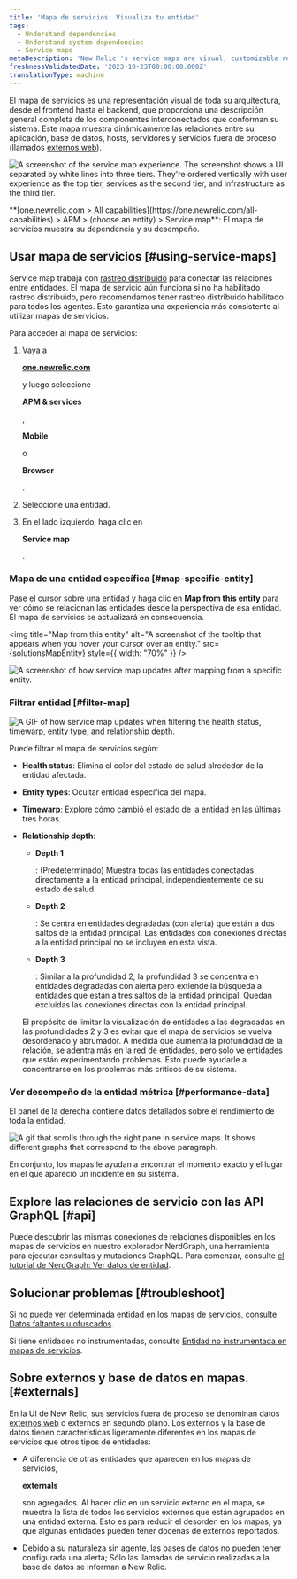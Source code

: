 ```yaml
---
title: 'Mapa de servicios: Visualiza tu entidad'
tags:
  - Understand dependencies
  - Understand system dependencies
  - Service maps
metaDescription: 'New Relic''s service maps are visual, customizable representations of your application architecture.'
freshnessValidatedDate: '2023-10-23T00:00:00.000Z'
translationType: machine
---
```












El mapa de servicios es una representación visual de toda su arquitectura, desde el frontend hasta el backend, que proporciona una descripción general completa de los componentes interconectados que conforman su sistema. Este mapa muestra dinámicamente las relaciones entre su aplicación, base de datos, hosts, servidores y servicios fuera de proceso (llamados [externos web](%5B#externals%5D)).

<img
  title="Service map experience"
  alt="A screenshot of the service map experience. The screenshot shows a UI separated by white lines into three tiers. They're ordered vertically with user experience as the top tier, services as the second tier, and infrastructure as the third tier."
  src={SolutionsServiceMaps}
/>

<figcaption>
  <DoNotTranslate>**[one.newrelic.com > All capabilities](https://one.newrelic.com/all-capabilities) > APM > (choose an entity) > Service map**</DoNotTranslate>: El mapa de servicios muestra su dependencia y su desempeño.
</figcaption>

## Usar mapa de servicios [#using-service-maps]

Service map trabaja con [rastreo distribuido](/docs/apm/distributed-tracing/getting-started/introduction-distributed-tracing) para conectar las relaciones entre entidades. El mapa de servicio aún funciona si no ha habilitado rastreo distribuido, pero recomendamos tener rastreo distribuido habilitado para todos los agentes. Esto garantiza una experiencia más consistente al utilizar mapas de servicios.

Para acceder al mapa de servicios:

1. Vaya a

   <DoNotTranslate>**[one.newrelic.com](https://one.newrelic.com/all-capabilities)**</DoNotTranslate>

   y luego seleccione

   <DoNotTranslate>**APM & services**</DoNotTranslate>

   ,

   <DoNotTranslate>**Mobile**</DoNotTranslate>

   o

   <DoNotTranslate>**Browser**</DoNotTranslate>

   .

2. Seleccione una entidad.

3. En el lado izquierdo, haga clic en

   <DoNotTranslate>**Service map**</DoNotTranslate>

   .

### Mapa de una entidad específica [#map-specific-entity]

Pase el cursor sobre una entidad y haga clic en <DoNotTranslate>**Map from this entity**</DoNotTranslate> para ver cómo se relacionan las entidades desde la perspectiva de esa entidad. El mapa de servicios se actualizará en consecuencia.

<img
  title="Map from this entity"
  alt="A screenshot of the tooltip that appears when you hover your cursor over an entity."
  src={solutionsMapEntity}
  style={{ width: "70%" }}
/>

<img
  title="Example of map from this entity"
  alt="A screenshot of how service map updates after mapping from a specific entity."
  src={solutionsMapfromthisentityexample}
/>

### Filtrar entidad [#filter-map]

<img
  title="Search, filter, and explore your entities"
  alt="A GIF of how service map updates when filtering the health status, timewarp, entity type, and relationship depth."
  src={solutionsFilterServiceMap}
/>

Puede filtrar el mapa de servicios según:

* <DoNotTranslate>**Health status**</DoNotTranslate>: Elimina el color del estado de salud alrededor de la entidad afectada.

* <DoNotTranslate>**Entity types**</DoNotTranslate>: Ocultar entidad específica del mapa.

* <DoNotTranslate>**Timewarp**</DoNotTranslate>: Explore cómo cambió el estado de la entidad en las últimas tres horas.

* <DoNotTranslate>**Relationship depth**</DoNotTranslate>:

  * <DoNotTranslate>**Depth 1**</DoNotTranslate>

    : (Predeterminado) Muestra todas las entidades conectadas directamente a la entidad principal, independientemente de su estado de salud.

  * <DoNotTranslate>**Depth 2**</DoNotTranslate>

    : Se centra en entidades degradadas (con alerta) que están a dos saltos de la entidad principal. Las entidades con conexiones directas a la entidad principal no se incluyen en esta vista.

  * <DoNotTranslate>**Depth 3**</DoNotTranslate>

    : Similar a la profundidad 2, la profundidad 3 se concentra en entidades degradadas con alerta pero extiende la búsqueda a entidades que están a tres saltos de la entidad principal. Quedan excluidas las conexiones directas con la entidad principal.

  <Callout variant="tip">
    El propósito de limitar la visualización de entidades a las degradadas en las profundidades 2 y 3 es evitar que el mapa de servicios se vuelva desordenado y abrumador. A medida que aumenta la profundidad de la relación, se adentra más en la red de entidades, pero solo ve entidades que están experimentando problemas. Esto puede ayudarle a concentrarse en los problemas más críticos de su sistema.
  </Callout>

### Ver desempeño de la entidad métrica [#performance-data]

El panel de la derecha contiene datos detallados sobre el rendimiento de toda la entidad.

<img
  title="Service maps right pane"
  alt="A gif that scrolls through the right pane in service maps. It shows different graphs that correspond to the above paragraph."
  src={solutionsServiceMapsRightPane}
/>

En conjunto, los mapas le ayudan a encontrar el momento exacto y el lugar en el que apareció un incidente en su sistema.

## Explore las relaciones de servicio con las API GraphQL [#api]

Puede descubrir las mismas conexiones de relaciones disponibles en los mapas de servicios en nuestro explorador NerdGraph, una herramienta para ejecutar consultas y mutaciones GraphQL. Para comenzar, consulte [el tutorial de NerdGraph: Ver datos de entidad](/docs/apis/nerdgraph/examples/nerdgraph-entities-api-tutorial/).

## Solucionar problemas [#troubleshoot]

Si no puede ver determinada entidad en los mapas de servicios, consulte [Datos faltantes u ofuscados](/docs/troubleshooting-missing-or-obfuscated-data-new-relic-one).

Si tiene entidades no instrumentadas, consulte [Entidad no instrumentada en mapas de servicios](/docs/new-relic-solutions/new-relic-one/ui-data/service-maps/uninstrumented-entities-service-maps).

## Sobre externos y base de datos en mapas. [#externals]

En la UI de New Relic, sus servicios fuera de proceso se denominan datos [externos web](/docs/using-new-relic/welcome-new-relic/get-started/glossary#web-external) o externos en segundo plano. Los externos y la base de datos tienen características ligeramente diferentes en los mapas de servicios que otros tipos de entidades:

* A diferencia de otras entidades que aparecen en los mapas de servicios,

  <DoNotTranslate>**externals**</DoNotTranslate>

  son agregados. Al hacer clic en un servicio externo en el mapa, se muestra la lista de todos los servicios externos que están agrupados en una entidad externa. Esto es para reducir el desorden en los mapas, ya que algunas entidades pueden tener docenas de externos reportados.

* Debido a su naturaleza sin agente, las bases de datos no pueden tener configurada una alerta; Sólo las llamadas de servicio realizadas a la base de datos se informan a New Relic.